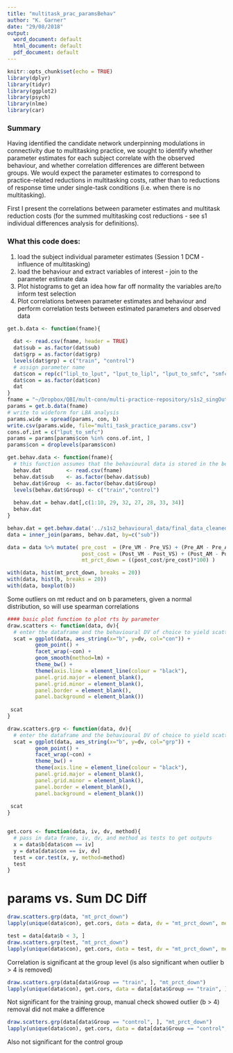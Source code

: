 ```yaml
---
title: "multitask_prac_paramsBehav"
author: "K. Garner"
date: "29/08/2018"
output:
  word_document: default
  html_document: default
  pdf_document: default
---
```


```r
knitr::opts_chunk$set(echo = TRUE)
library(dplyr)
library(tidyr)
library(ggplot2)
library(psych)
library(nlme)
library(car)
```

### Summary
Having identified the candidate network underpinning modulations in connectivity due to multitasking practice, we sought to identify whether parameter estimates for each subject correlate with the observed behaviour, and whether correlation differences are different between groups. We would expect the parameter estimates to correspond to practice-related reductions in multitasking costs, rather than to reductions of response time under single-task conditions (i.e. when there is no multitasking).

First I present the correlations between parameter estimates and multitask reduction costs (for the summed multitasking cost reductions - see s1 individual differences analysis for definitions). 

### What this code does:
1. load the subject individual parameter estimates (Session 1 DCM - influence of multitasking)
2. load the behaviour and extract variables of interest - join to the parameter estimate data
3. Plot histograms to get an idea how far off normality the variables are/to inform test selection
3. Plot correlations between parameter estimates and behaviour and perform correlation tests between estimated parameters and observed data


```r

get.b.data <- function(fname){
  
  dat <- read.csv(fname, header = TRUE)
  dat$sub = as.factor(dat$sub)
  dat$grp = as.factor(dat$grp)
  levels(dat$grp) = c("train", "control")
  # assign parameter name
  dat$con = rep(c("lipl_to_lput", "lput_to_lipl", "lput_to_smfc", "smfc_to_lipl"), times = length(levels(dat$sub)))
  dat$con = as.factor(dat$con)
  dat
}
fname = "~/Dropbox/QBI/mult-conn/multi-practice-repository/s1s2_singOut_practice_dcm_analysis_outdata/behav_correlations/sub_b_params.csv"
params = get.b.data(fname)
# write to wideform for LBA analysis
params.wide = spread(params, con, b)
write.csv(params.wide, file="multi_task_practice_params.csv")
cons.of.int = c("lput_to_smfc")
params = params[params$con %in% cons.of.int, ]
params$con = droplevels(params$con)
```


```r

get.behav.data <- function(fname){
  # this function assumes that the behavioural data is stored in the below folder
  behav.dat        <- read.csv(fname)
  behav.dat$sub    <- as.factor(behav.dat$sub)
  behav.dat$Group  <- as.factor(behav.dat$Group)
  levels(behav.dat$Group) <- c("train","control")
  
  behav.dat = behav.dat[,c(1:10, 29, 32, 27, 28, 33, 34)]
  behav.dat
}

behav.dat = get.behav.data('../s1s2_behavioural_data/final_data_cleaned_250ms_to_3_sdevs_1331_recode.csv')
data = inner_join(params, behav.dat, by=c("sub"))

data = data %>% mutate( pre_cost  = (Pre_VM - Pre_VS) + (Pre_AM - Pre_AS) ,
                        post_cost = (Post_VM - Post_VS) + (Post_AM - Post_AS),
                        mt_prct_down = ((post_cost/pre_cost)*100) )

```

```r

with(data, hist(mt_prct_down, breaks = 20))
with(data, hist(b, breaks = 20))
with(data, boxplot(b))
```
Some outliers on mt reduct and on b parameters, given a normal distribution, so will use spearman correlations


```r
#### basic plot function to plot rts by parameter
draw.scatters <- function(data, dv){
  # enter the dataframe and the behavioural DV of choice to yield scatter plot of b_param by    dv
  scat = ggplot(data, aes_string(x="b", y=dv, col="con")) + 
         geom_point() +
         facet_wrap(~con) +
         geom_smooth(method=lm) +
         theme_bw() +
         theme(axis.line = element_line(colour = "black"),
         panel.grid.major = element_blank(),
         panel.grid.minor = element_blank(),
         panel.border = element_blank(),
         panel.background = element_blank())
          
 scat
}

draw.scatters.grp <- function(data, dv){
  # enter the dataframe and the behavioural DV of choice to yield scatter plot of b_param by    dv
  scat = ggplot(data, aes_string(x="b", y=dv, col="grp")) + 
         geom_point() +
         facet_wrap(~con) +
         theme_bw() +
         theme(axis.line = element_line(colour = "black"),
         panel.grid.major = element_blank(),
         panel.grid.minor = element_blank(),
         panel.border = element_blank(),
         panel.background = element_blank())
          
 scat
}


get.cors <- function(data, iv, dv, method){
  # pass in data frame, iv, dv, and method as tests to get outputs
  x = data$b[data$con == iv]
  y = data[data$con == iv, dv]
  test = cor.test(x, y, method=method)
  test
}
```


# params vs. Sum DC Diff
```r

draw.scatters.grp(data, "mt_prct_down")
lapply(unique(data$con), get.cors, data = data, dv = "mt_prct_down", method="spearman")

test = data[data$b < 3, ]
draw.scatters.grp(test, "mt_prct_down")
lapply(unique(data$con), get.cors, data = test, dv = "mt_prct_down", method="spearman")
```
Correlation is significant at the group level (is also significant when outlier b > 4 is removed)



```r
draw.scatters.grp(data[data$Group == "train", ], "mt_prct_down")
lapply(unique(data$con), get.cors, data = data[data$Group == "train", ], dv = "mt_prct_down", method="spearman")
```
Not significant for the training group, manual check showed outlier (b > 4) removal did not make a difference

```r
draw.scatters.grp(data[data$Group == "control", ], "mt_prct_down")
lapply(unique(data$con), get.cors, data = data[data$Group == "control", ], dv = "mt_prct_down", method="spearman")
```
Also not significant for the control group
